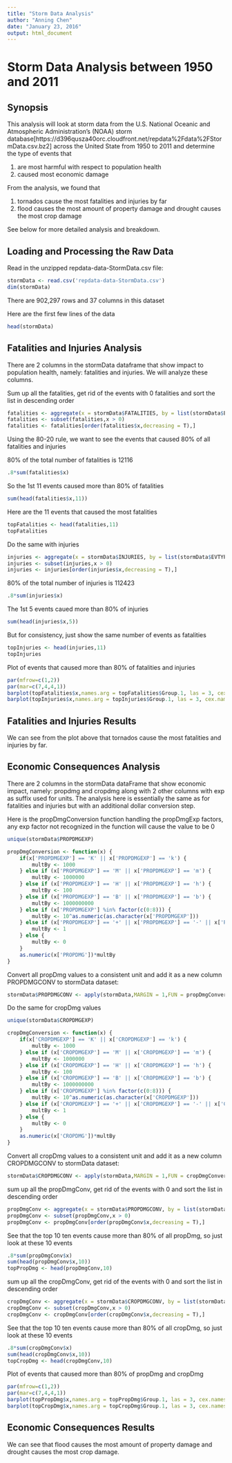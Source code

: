 ```yaml
---
title: "Storm Data Analysis"
author: "Anning Chen"
date: "January 23, 2016"
output: html_document
---
```


# Storm Data Analysis between 1950 and 2011


## Synopsis 

This analysis will look at storm data from the U.S. National Oceanic and Atmospheric Administration's (NOAA) storm database[https://d396qusza40orc.cloudfront.net/repdata%2Fdata%2FStormData.csv.bz2] across the United State from 1950 to 2011 and determine the type of events that  

1. are most harmful with respect to population health  
2. caused most economic damage

From the analysis, we found that 

1. tornados cause the most fatalities and injuries by far
2. flood causes the most amount of property damage and drought causes the most crop damage

See below for more detailed analysis and breakdown.

## Loading and Processing the Raw Data

Read in the unzipped repdata-data-StormData.csv file:
```r
stormData <- read.csv('repdata-data-StormData.csv')
dim(stormData)
```
There are 902,297 rows and 37 columns in this dataset

Here are the first few lines of the data
```r
head(stormData)
```

## Fatalities and Injuries Analysis

There are 2 columns in the stormData dataframe that show impact to population health, namely: fatalities and injuries.  We will analyze these columns.

Sum up all the fatalities, get rid of the events with 0 fatalities and sort the list in descending order
```r
fatalities <- aggregate(x = stormData$FATALITIES, by = list(stormData$EVTYPE), sum)
fatalities <- subset(fatalities,x > 0)
fatalities <- fatalities[order(fatalities$x,decreasing = T),]
```

Using the 80-20 rule, we want to see the events that caused 80% of all fatalities and injuries

80% of the total number of fatalities is 12116
```r
.8*sum(fatalities$x)
```

So the 1st 11 events caused more than 80% of fatalities
```r
sum(head(fatalities$x,11))
```

Here are the 11 events that caused the most fatalities
```r
topFatalities <- head(fatalities,11)
topFatalities
```

Do the same with injuries
```r
injuries <- aggregate(x = stormData$INJURIES, by = list(stormData$EVTYPE), sum)
injuries <- subset(injuries,x > 0)
injuries <- injuries[order(injuries$x,decreasing = T),]
```

80% of the total number of injuries is 112423
```r
.8*sum(injuries$x)
```

The 1st 5 events caued more than 80% of injuries
```r
sum(head(injuries$x,5))
``` 

But for consistency, just show the same number of events as fatalities
```r
topInjuries <- head(injuries,11)
topInjuries
```

Plot of events that caused more than 80% of fatalities and injuries
```r
par(mfrow=c(1,2))
par(mar=c(7,4,4,1))
barplot(topFatalities$x,names.arg = topFatalities$Group.1, las = 3, cex.names = .75, col="red", ylab = 'Fatalities')
barplot(topInjuries$x,names.arg = topInjuries$Group.1, las = 3, cex.names = .75, col="orange", ylab='Injuries')
```

## Fatalities and Injuries Results

We can see from the plot above that tornados cause the most fatalities and injuries by far.

## Economic Consequences Analysis

There are 2 columns in the stormData dataFrame that show economic impact, namely: propdmg and cropdmg along with 2 other columns with exp as suffix used for units.  The analysis here is essentially the same as for fatalities and injuries but with an additional dollar conversion step.

Here is the propDmgConversion function handling the propDmgExp factors, any exp factor not recognized in the function will cause the value to be 0
```r
unique(stormData$PROPDMGEXP)

propDmgConversion <- function(x) {
	if(x['PROPDMGEXP'] == 'K' || x['PROPDMGEXP'] == 'k') {
		multBy <- 1000
	} else if (x['PROPDMGEXP'] == 'M' || x['PROPDMGEXP'] == 'm') {
		multBy <- 1000000
	} else if (x['PROPDMGEXP'] == 'H' || x['PROPDMGEXP'] == 'h') {
		multBy <- 100
	} else if (x['PROPDMGEXP'] == 'B' || x['PROPDMGEXP'] == 'b') {
		multBy <- 1000000000
	} else if (x['PROPDMGEXP'] %in% factor(c(0:8))) {
		multBy <- 10^as.numeric(as.character(x['PROPDMGEXP']))
	} else if (x['PROPDMGEXP'] == '+' || x['PROPDMGEXP'] == '-' || x['PROPDMGEXP'] == '') {
		multBy <- 1
	} else {
		multBy <- 0
	}
	as.numeric(x['PROPDMG'])*multBy
}
```

Convert all propDmg values to a consistent unit and add it as a new column PROPDMGCONV to stormData dataset:
```r
stormData$PROPDMGCONV <- apply(stormData,MARGIN = 1,FUN = propDmgConversion)
```

Do the same for cropDmg values
```r
unique(stormData$CROPDMGEXP)

cropDmgConversion <- function(x) {
	if(x['CROPDMGEXP'] == 'K' || x['CROPDMGEXP'] == 'k') {
		multBy <- 1000
	} else if (x['CROPDMGEXP'] == 'M' || x['CROPDMGEXP'] == 'm') {
		multBy <- 1000000
	} else if (x['CROPDMGEXP'] == 'H' || x['CROPDMGEXP'] == 'h') {
		multBy <- 100
	} else if (x['CROPDMGEXP'] == 'B' || x['CROPDMGEXP'] == 'b') {
		multBy <- 1000000000
	} else if (x['CROPDMGEXP'] %in% factor(c(0:8))) {
		multBy <- 10^as.numeric(as.character(x['CROPDMGEXP']))
	} else if (x['CROPDMGEXP'] == '+' || x['CROPDMGEXP'] == '-' || x['CROPDMGEXP'] == '') {
		multBy <- 1
	} else {
		multBy <- 0
	}
	as.numeric(x['CROPDMG'])*multBy
}
```

Convert all cropDmg values to a consistent unit and add it as a new column CROPDMGCONV to stormData dataset:
```r
stormData$CROPDMGCONV <- apply(stormData,MARGIN = 1,FUN = cropDmgConversion)
```

sum up all the propDmgConv, get rid of the events with 0 and sort the list in descending order
```r
propDmgConv <- aggregate(x = stormData$PROPDMGCONV, by = list(stormData$EVTYPE), sum)
propDmgConv <- subset(propDmgConv,x > 0)
propDmgConv <- propDmgConv[order(propDmgConv$x,decreasing = T),]
```

See that the top 10 ten events cause more than 80% of all propDmg, so just look at these 10 events
```r
.8*sum(propDmgConv$x)
sum(head(propDmgConv$x,10))
topPropDmg <- head(propDmgConv,10)
```

sum up all the cropDmgConv, get rid of the events with 0 and sort the list in descending order
```r
cropDmgConv <- aggregate(x = stormData$CROPDMGCONV, by = list(stormData$EVTYPE), sum)
cropDmgConv <- subset(cropDmgConv,x > 0)
cropDmgConv <- cropDmgConv[order(cropDmgConv$x,decreasing = T),]
```

See that the top 10 ten events cause more than 80% of all cropDmg, so just look at these 10 events
```r
.8*sum(cropDmgConv$x)
sum(head(cropDmgConv$x,10))
topCropDmg <- head(cropDmgConv,10)
```

Plot of events that caused more than 80% of propDmg and cropDmg
```r
par(mfrow=c(1,2))
par(mar=c(7,4,4,1))
barplot(topPropDmg$x,names.arg = topPropDmg$Group.1, las = 3, cex.names = .75, col="red", ylab = 'property damage $')
barplot(topCropDmg$x,names.arg = topCropDmg$Group.1, las = 3, cex.names = .75, col="orange", ylab='crop damage $')
```

## Economic Consequences Results

We can see that flood causes the most amount of property damage and drought causes the most crop damage.

